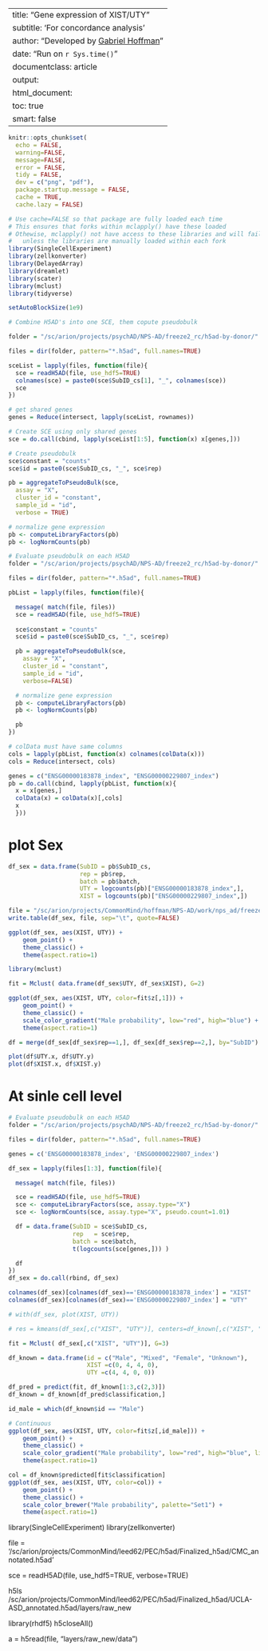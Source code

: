 
--
title: "Gene expression of XIST/UTY"
subtitle: 'For concordance analysis'
author: "Developed by [Gabriel Hoffman](http://gabrielhoffman.github.io/)"
date: "Run on `r Sys.time()`"
documentclass: article
output: 
  html_document:
  toc: true
  smart: false
---


<!--- 

cd /sc/arion/projects/CommonMind/hoffman/NPS-AD/work/nps_ad/freeze_v2
ml python git
git pull
R --vanilla

system("git pull"); rmarkdown::render("get_sex_expression.Rmd");


# https://hoffmg01.u.hpc.mssm.edu/eval_methods/dreamlet/mathys_Nature_2019.html

--->



```r
knitr::opts_chunk$set(
  echo = FALSE,
  warning=FALSE,
  message=FALSE,
  error = FALSE,
  tidy = FALSE,
  dev = c("png", "pdf"),
  package.startup.message = FALSE,
  cache = TRUE,
  cache.lazy = FALSE)
```

```r
# Use cache=FALSE so that package are fully loaded each time
# This ensures that forks within mclapply() have these loaded
# Othewise, mclapply() not have access to these libraries and will fail 
#   unless the libraries are manually loaded within each fork
library(SingleCellExperiment)
library(zellkonverter)
library(DelayedArray)
library(dreamlet)
library(scater)
library(mclust)
library(tidyverse)

setAutoBlockSize(1e9)
```

```r
# Combine H5AD's into one SCE, them copute pseudobulk

folder = "/sc/arion/projects/psychAD/NPS-AD/freeze2_rc/h5ad-by-donor/"

files = dir(folder, pattern="*.h5ad", full.names=TRUE)

sceList = lapply(files, function(file){
  sce = readH5AD(file, use_hdf5=TRUE)
  colnames(sce) = paste0(sce$SubID_cs[1], "_", colnames(sce))
  sce
})

# get shared genes
genes = Reduce(intersect, lapply(sceList, rownames))

# Create SCE using only shared genes
sce = do.call(cbind, lapply(sceList[1:5], function(x) x[genes,]))

# Create pseudobulk
sce$constant = "counts"
sce$id = paste0(sce$SubID_cs, "_", sce$rep)

pb = aggregateToPseudoBulk(sce,
  assay = "X",     
  cluster_id = "constant",  
  sample_id = "id",
  verbose = TRUE)

# normalize gene expression
pb <- computeLibraryFactors(pb)
pb <- logNormCounts(pb)
```



```r
# Evaluate pseudobulk on each H5AD
folder = "/sc/arion/projects/psychAD/NPS-AD/freeze2_rc/h5ad-by-donor/"

files = dir(folder, pattern="*.h5ad", full.names=TRUE)

pbList = lapply(files, function(file){

  message( match(file, files))
  sce = readH5AD(file, use_hdf5=TRUE)
    
  sce$constant = "counts"
  sce$id = paste0(sce$SubID_cs, "_", sce$rep)

  pb = aggregateToPseudoBulk(sce,
    assay = "X",     
    cluster_id = "constant",  
    sample_id = "id",
    verbose=FALSE)

  # normalize gene expression
  pb <- computeLibraryFactors(pb)
  pb <- logNormCounts(pb)

  pb
})

# colData must have same columns
cols = lapply(pbList, function(x) colnames(colData(x)))
cols = Reduce(intersect, cols)

genes = c("ENSG00000183878_index", "ENSG00000229807_index")
pb = do.call(cbind, lapply(pbList, function(x){
  x = x[genes,]
  colData(x) = colData(x)[,cols]
  x
  }))
```







# plot Sex
```r
df_sex = data.frame(SubID = pb$SubID_cs,
                    rep = pb$rep,
                    batch = pb$batch,
                    UTY = logcounts(pb)["ENSG00000183878_index",], 
                    XIST = logcounts(pb)["ENSG00000229807_index",])

file = "/sc/arion/projects/CommonMind/hoffman/NPS-AD/work/nps_ad/freeze_v2/sex_chr_expr.tsv"
write.table(df_sex, file, sep="\t", quote=FALSE)

ggplot(df_sex, aes(XIST, UTY)) + 
    geom_point() + 
    theme_classic() + 
    theme(aspect.ratio=1)
```



```r
library(mclust)

fit = Mclust( data.frame(df_sex$UTY, df_sex$XIST), G=2)

ggplot(df_sex, aes(XIST, UTY, color=fit$z[,1])) + 
    geom_point() + 
    theme_classic() + 
    scale_color_gradient("Male probability", low="red", high="blue") +
    theme(aspect.ratio=1)
```


```r
df = merge(df_sex[df_sex$rep==1,], df_sex[df_sex$rep==2,], by="SubID")

plot(df$UTY.x, df$UTY.y)
plot(df$XIST.x, df$XIST.y)
```


# At sinle cell level
```r
# Evaluate pseudobulk on each H5AD
folder = "/sc/arion/projects/psychAD/NPS-AD/freeze2_rc/h5ad-by-donor/"

files = dir(folder, pattern="*.h5ad", full.names=TRUE)

genes = c('ENSG00000183878_index', 'ENSG00000229807_index')

df_sex = lapply(files[1:3], function(file){

  message( match(file, files))

  sce = readH5AD(file, use_hdf5=TRUE)   
  sce <- computeLibraryFactors(sce, assay.type="X")
  sce <- logNormCounts(sce, assay.type="X", pseudo.count=1.01)

  df = data.frame(SubID = sce$SubID_cs,
                  rep   = sce$rep,
                  batch = sce$batch,
                  t(logcounts(sce[genes,])) )

  df
})
df_sex = do.call(rbind, df_sex)

colnames(df_sex)[colnames(df_sex)=='ENSG00000183878_index'] = "XIST"
colnames(df_sex)[colnames(df_sex)=='ENSG00000229807_index'] = "UTY"
```

```r
# with(df_sex, plot(XIST, UTY))

# res = kmeans(df_sex[,c("XIST", "UTY")], centers=df_known[,c("XIST", "UTY")])

fit = Mclust( df_sex[,c("XIST", "UTY")], G=3)

df_known = data.frame(id = c("Male", "Mixed", "Female", "Unknown"),
                      XIST =c(0, 4, 4, 0), 
                      UTY =c(4, 4, 0, 0))

df_pred = predict(fit, df_known[1:3,c(2,3)])
df_known = df_known[df_pred$classification,]

id_male = which(df_known$id == "Male")

# Continuous
ggplot(df_sex, aes(XIST, UTY, color=fit$z[,id_male])) + 
    geom_point() + 
    theme_classic() + 
    scale_color_gradient("Male probability", low="red", high="blue", limits=c(0,1)) +
    theme(aspect.ratio=1)

col = df_known$predicted[fit$classification]
ggplot(df_sex, aes(XIST, UTY, color=col)) + 
    geom_point() + 
    theme_classic() + 
    scale_color_brewer("Male probability", palette="Set1") +
    theme(aspect.ratio=1)
```




library(SingleCellExperiment)
library(zellkonverter)

file = '/sc/arion/projects/CommonMind/leed62/PEC/h5ad/Finalized_h5ad/CMC_annotated.h5ad'

sce = readH5AD(file, use_hdf5=TRUE, verbose=TRUE)   


h5ls /sc/arion/projects/CommonMind/leed62/PEC/h5ad/Finalized_h5ad/UCLA-ASD_annotated.h5ad/layers/raw_new



library(rhdf5)
h5closeAll()

a = h5read(file, "layers/raw_new/data")














